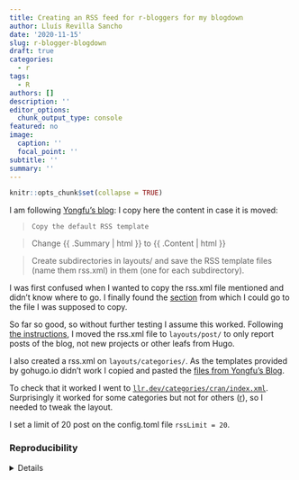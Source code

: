 ```yaml
---
title: Creating an RSS feed for r-bloggers for my blogdown
author: Lluís Revilla Sancho
date: '2020-11-15'
slug: r-blogger-blogdown
draft: true
categories:
  - r
tags:
  - R
authors: []
description: ''
editor_options:
  chunk_output_type: console
featured: no
image:
  caption: ''
  focal_point: ''
subtitle: ''
summary: ''
---
```


```r
knitr::opts_chunk$set(collapse = TRUE)
```

I am following [Yongfu's blog](https://yongfu.name/2018/12/13/hugo_rss.html):
I copy here the content in case it is moved:

>     Copy the default RSS template

>    Change <description>{{ .Summary | html }}</description> to <description>{{ .Content | html }}</description>

>    Create subdirectories in layouts/ and save the RSS template files (name them rss.xml) in them (one for each subdirectory).

I was first confused when I wanted to copy the rss.xml file mentioned and didn't know where to go.
I finally found the [section](https://gohugo.io/templates/rss/#the-embedded-rssxml) from which I could go to the file I was supposed to copy. 

So far so good, so without further testing I assume this worked. 
Following [the instructions](https://gohugo.io/templates/rss/), I moved the rss.xml file to `layouts/post/` to only report posts of the blog, not new projects or other leafs from Hugo.

I also created a rss.xml on `layouts/categories/`. 
As the templates provided by gohugo.io didn't work I copied and pasted the [files from Yongfu's Blog](https://github.com/liao961120/Hugo-RSS/tree/master/layouts).

To check that it worked I went to [`llr.dev/categories/cran/index.xml`](https://llr.dev/categories/cran/index.xml).
Surprisingly it worked for some categories but not for others ([r](https://llr.dev/categories/r/index.xml)), so I needed to tweak the layout.

I set a limit of 20 post on the config.toml file `rssLimit = 20`. 

### Reproducibility

<details>
```r
## Reproducibility info
options(width = 120)
sessioninfo::session_info()
```
</details>
